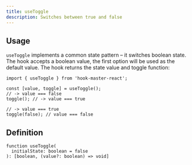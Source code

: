 ```yaml
---
title: useToggle
description: Switches between true and false
---
```


## Usage

`useToggle` implements a common state pattern – it switches boolean state.
The hook accepts a boolean value, the first option will be used as the default value.
The hook returns the state value and toggle function:

```tsx
import { useToggle } from 'hook-master-react';

const [value, toggle] = useToggle();
// -> value === false
toggle(); // -> value === true

// -> value === true
toggle(false); // value === false
```


## Definition

```tsx
function useToggle(
  initialState: boolean = false
): [boolean, (value?: boolean) => void]
```